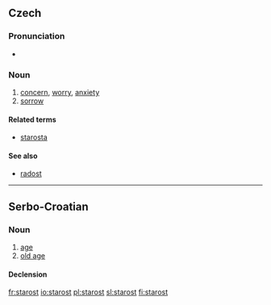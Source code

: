 ==Czech==

===Pronunciation===
* {{audio|Cs-starost.ogg|Audio}}

===Noun===
{{cs-noun|g=f}}

# [[concern]], [[worry]], [[anxiety]] <!-- {{gloss|feeling of anxiety}} -->
# [[sorrow]]

====Related terms====
* [[starosta]] {{m}}

====See also====
* [[radost]] {{f}}

----

==Serbo-Croatian==

===Noun===
{{sh-noun|g=f|head=stȁrōst|r|старост|ста̏ро̄ст}}

# [[age]]
# [[old age]]

====Declension====
{{sh-decl-noun
|starost|starosti
|starosti|starosti
|starosti|starostima
|starost|starosti
|starosti|starosti
|starosti|starostima
|starošću / starosti|starostima
}}

[[fr:starost]]
[[io:starost]]
[[pl:starost]]
[[sl:starost]]
[[fi:starost]]